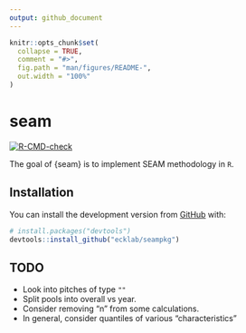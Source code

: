```yaml
---
output: github_document
---
```


<!-- README.md is generated from README.Rmd. Please edit that file -->

```r
knitr::opts_chunk$set(
  collapse = TRUE,
  comment = "#>",
  fig.path = "man/figures/README-",
  out.width = "100%"
)
```

# seam

<!-- badges: start -->
[![R-CMD-check](https://github.com/ecklab/seam/workflows/R-CMD-check/badge.svg)](https://github.com/ecklab/seam/actions)
<!-- badges: end -->

The goal of {seam} is to implement SEAM methodology in `R`.

## Installation

You can install the development version from [GitHub](https://github.com/) with:

``` r
# install.packages("devtools")
devtools::install_github("ecklab/seampkg")
```

## TODO

- Look into pitches of type `""`
- Split pools into overall vs year.
- Consider removing "n" from some calculations.
- In general, consider quantiles of various "characteristics"
